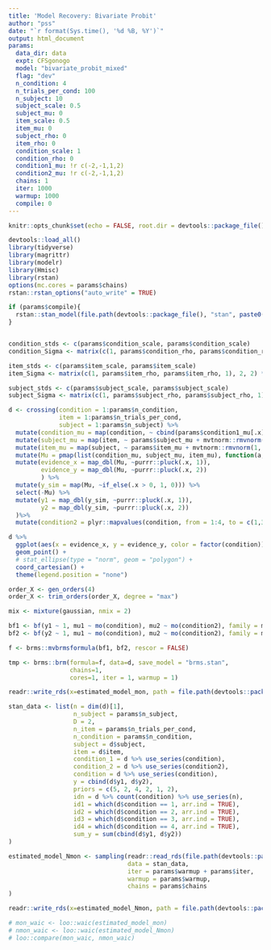 ```yaml
---
title: 'Model Recovery: Bivariate Probit'
author: "pss"
date: "`r format(Sys.time(), '%d %B, %Y')`"
output: html_document
params:
  data_dir: data
  expt: CFSgonogo
  model: "bivariate_probit_mixed"
  flag: "dev"
  n_condition: 4
  n_trials_per_cond: 100
  n_subject: 10
  subject_scale: 0.5
  subject_mu: 0
  item_scale: 0.5
  item_mu: 0
  subject_rho: 0
  item_rho: 0
  condition_scale: 1
  condition_rho: 0
  condition1_mu: !r c(-2,-1,1,2)
  condition2_mu: !r c(-2,-1,1,2)
  chains: 1
  iter: 1000
  warmup: 1000
  compile: 0
---
```


```r
knitr::opts_chunk$set(echo = FALSE, root.dir = devtools::package_file(), message = FALSE, warning = FALSE, fig.width = 7, fig.asp = 1, cache = FALSE, cache.path = paste0(file.path(devtools::package_file(), "output", "cache", params$model, params$flag, params$participant), .Platform$file.sep), fig.path = paste0(file.path(devtools::package_file(), "output", "figures", params$model, params$flag), .Platform$file.sep) )

devtools::load_all()
library(tidyverse)
library(magrittr)
library(modelr)
library(Hmisc)
library(rstan)
options(mc.cores = params$chains)
rstan::rstan_options("auto_write" = TRUE)

if (params$compile){
  rstan::stan_model(file.path(devtools::package_file(), "stan", paste0(params$model, ".stan")))
}


condition_stds <- c(params$condition_scale, params$condition_scale)
condition_Sigma <- matrix(c(1, params$condition_rho, params$condition_rho, 1), 2, 2) * (condition_stds %*% t(condition_stds))

item_stds <- c(params$item_scale, params$item_scale)
item_Sigma <- matrix(c(1, params$item_rho, params$item_rho, 1), 2, 2) * (item_stds %*% t(item_stds))

subject_stds <- c(params$subject_scale, params$subject_scale)
subject_Sigma <- matrix(c(1, params$subject_rho, params$subject_rho, 1), 2, 2) * (subject_stds %*% t(subject_stds))

d <- crossing(condition = 1:params$n_condition,
              item = 1:params$n_trials_per_cond,
              subject = 1:params$n_subject) %>%
  mutate(condition_mu = map(condition, ~ cbind(params$condition1_mu[.x], params$condition2_mu[.x]) + mvtnorm::rmvnorm(1, mean = rep(0,2), sigma = condition_Sigma))) %>%
  mutate(subject_mu = map(item, ~ params$subject_mu + mvtnorm::rmvnorm(1, mean = rep(0,2), sigma = subject_Sigma))) %>%
  mutate(item_mu = map(subject, ~ params$item_mu + mvtnorm::rmvnorm(1, mean = rep(0,2), sigma = item_Sigma))) %>%
  mutate(Mu = pmap(list(condition_mu, subject_mu, item_mu), function(a,b,c) a + b + c)) %>%
  mutate(evidence_x = map_dbl(Mu, ~purrr::pluck(.x, 1)),
         evidence_y = map_dbl(Mu, ~purrr::pluck(.x, 2))
         ) %>%
  mutate(y_sim = map(Mu, ~if_else(.x > 0, 1, 0))) %>%
  select(-Mu) %>%
  mutate(y1 = map_dbl(y_sim, ~purrr::pluck(.x, 1)),
         y2 = map_dbl(y_sim, ~purrr::pluck(.x, 2))
  )%>%
  mutate(condition2 = plyr::mapvalues(condition, from = 1:4, to = c(1,3,2,4)))

```

```r

d %>%
  ggplot(aes(x = evidence_x, y = evidence_y, color = factor(condition))) +
  geom_point() +
  # stat_ellipse(type = "norm", geom = "polygon") +
  coord_cartesian() +
  theme(legend.position = "none")

```

```r
order_X <- gen_orders(4)
order_X <- trim_orders(order_X, degree = "max")

mix <- mixture(gaussian, nmix = 2)

bf1 <- bf(y1 ~ 1, mu1 ~ mo(condition), mu2 ~ mo(condition2), family = mix )
bf2 <- bf(y2 ~ 1, mu1 ~ mo(condition), mu2 ~ mo(condition2), family = mix )

f <- brms::mvbrmsformula(bf1, bf2, rescor = FALSE)

tmp <- brms::brm(formula=f, data=d, save_model = "brms.stan",
                 chains=1,
                 cores=1, iter = 1, warmup = 1)

readr::write_rds(x=estimated_model_mon, path = file.path(devtools::package_file(), "output", "data", params$model, params$flag, "data_mon.rds"))

```

```r

stan_data <- list(n = dim(d)[1],
                  n_subject = params$n_subject,
                  D = 2,
                  n_item = params$n_trials_per_cond,
                  n_condition = params$n_condition,
                  subject = d$subject,
                  item = d$item,
                  condition_1 = d %>% use_series(condition),
                  condition_2 = d %>% use_series(condition2),
                  condition = d %>% use_series(condition),
                  y = cbind(d$y1, d$y2),
                  priors = c(5, 2, 4, 2, 1, 2),
                  idn = d %>% count(condition) %>% use_series(n),
                  id1 = which(d$condition == 1, arr.ind = TRUE),
                  id2 = which(d$condition == 2, arr.ind = TRUE),
                  id3 = which(d$condition == 3, arr.ind = TRUE),
                  id4 = which(d$condition == 4, arr.ind = TRUE),
                  sum_y = sum(cbind(d$y1, d$y2))
)

estimated_model_Nmon <- sampling(readr::read_rds(file.path(devtools::package_file(), "stan", paste0(params$model, ".rds"))), 
                                 data = stan_data, 
                                 iter = params$warmup + params$iter,
                                 warmup = params$warmup,
                                 chains = params$chains
)

readr::write_rds(x=estimated_model_Nmon, path = file.path(devtools::package_file(), "output", "data", params$model, params$flag, "data_Nmon.rds"))

```


```r
# mon_waic <- loo::waic(estimated_model_mon)
# nmon_waic <- loo::waic(estimated_model_Nmon)
# loo::compare(mon_waic, nmon_waic)
```

